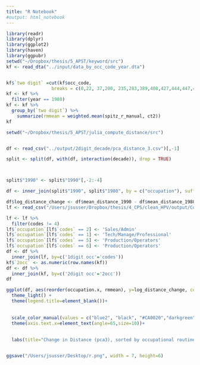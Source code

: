 ```yaml
---
title: "R Notebook"
#output: html_notebook
---
```



```r
library(readr)
library(dplyr)
library(ggplot2)
library(haven)
library(ggpubr)
setwd("~/Dropbox/thesis/5_APST/keyword/src") 
kf <- read_dta("../input/data_by_occ_code_year.dta")


kf$`two digit` =cut(kf$occ_code,
                 breaks = c(0,22, 37,200, 235,283,389,408,427,444,447,455,472,498,549,599,617,699,799,890), labels=c(1,2,3,4,5,6,7,8,9,10,11,12,13,14,15,16,17,18,19))
kf <- kf %>%
  filter(year == 1980) 
kf <- kf %>%
  group_by(`two digit`) %>%
    summarize(rmmean = weighted.mean(spitz_r_manual, ct2))
kf
```


```r
setwd("~/Dropbox/thesis/5_APST/julia_compute_distance/src") 


df <- read_csv("../output/2digit_decade/pca_distance_3.csv")[,-1]

split <- split(df, with(df, interaction(decade)), drop = TRUE)



split$"1990" <- split$"1990"[,-2:-4]

df <- inner_join(split$"1990", split$"1980", by = c("occupation"), suffix=c("_1990","_1980"))

df$log_distance_change <- df$mean_distance_1990 - df$mean_distance_1980
lf <- read_csv("/Users/jsusser/Dropbox/thesis/4_CPS/clean_HPV/output/Codes/1digit_occupations.csv")[,-1]

lf <- lf %>%
  filter(codes != 4)
lf$`occupation`[lf$`codes` == 2] <- 'Sales/Admin'
lf$`occupation`[lf$`codes` == 1] <- 'Tech/Manage/Professional'
lf$`occupation`[lf$`codes` == 5] <- 'Production/Operators'
lf$`occupation`[lf$`codes` == 6] <- 'Production/Operators'
df <- df %>%
  inner_join(lf, by=c('1digit occ'='codes'))
kf$`2occ` <- as.numeric(row.names(kf))
df <- df %>%
  inner_join(kf, by=c('2digit occ'='2occ'))
df
```


```r
ggplot(df, aes(reorder(occupation.x, rmmean), y=log_distance_change, color=`occupation.y`)) + geom_point(size=5)+  
  theme_light() +
  theme(legend.title=element_blank())+
  
  
  scale_color_manual(values = c("blue2", "black", "#CA0020","darkgreen")) + 
  theme(axis.text.x=element_text(angle=65,size=10))+
  
  
  labs(title="Change in Distance (pca3), sorted by occupational routine manual skill", x="Occupation, sorted by 1980 weighted routinue manual skill (asc)", y="Change in distance from 1980-1990(higher-more dissimilarity)")


ggsave("/Users/jsusser/Desktop/r.png", width = 7, height=6)
```





